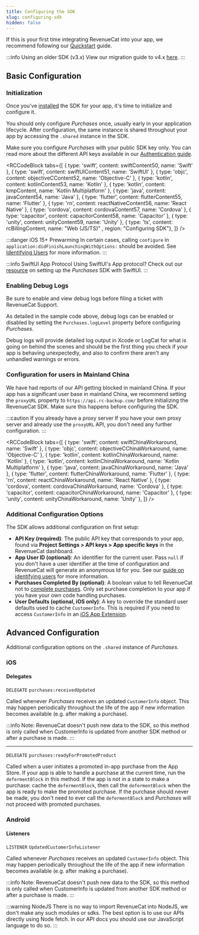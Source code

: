 ```yaml
---
title: Configuring the SDK
slug: configuring-sdk
hidden: false
---
```

If this is your first time integrating RevenueCat into your app, we recommend following our [Quickstart](/getting-started/quickstart) guide.

:::info Using an older SDK (v3.x)
View our migration guide to v4.x [here](/sdk-guides/ios-native-3x-to-4x-migration).
:::

## Basic Configuration

### Initialization

Once you've [installed](/getting-started/installation) the SDK for your app, it's time to initialize and configure it.

You should only configure _Purchases_ once, usually early in your application lifecycle. After configuration, the same instance is shared throughout your app by accessing the `.shared` instance in the SDK.

Make sure you configure _Purchases_ with your public SDK key only. You can read more about the different API keys available in our [Authentication guide](/welcome/authentication).



<RCCodeBlock tabs={[
    { type: 'swift', content: swiftContent50, name: 'Swift' },
    { type: 'swift', content: swiftUIContent51, name: 'SwiftUI' },
    { type: 'objc', content: objectiveCContent52, name: 'Objective-C' },
    { type: 'kotlin', content: kotlinContent53, name: 'Kotlin' },
    { type: 'kotlin', content: kmpContent, name: 'Kotlin Multiplatform' },
    { type: 'java', content: javaContent54, name: 'Java' },
    { type: 'flutter', content: flutterContent55, name: 'Flutter' },
    { type: 'rn', content: reactNativeContent56, name: 'React Native' },
    { type: 'cordova', content: cordovaContent57, name: 'Cordova' },
    { type: 'capacitor', content: capacitorContent58, name: 'Capacitor' },
    { type: 'unity', content: unityContent59, name: 'Unity' },
    { type: 'ts', content: rcBillingContent, name: "Web (JS/TS)" , region: "Configuring SDK"},
]} />

:::danger iOS 15+ Prewarming
In certain cases, calling `configure` in `application:didFinishLaunchingWithOptions:` should be avoided. See [Identifying Users](/customers/user-ids#provide-app-user-id-on-configuration) for more information.
:::

:::info SwiftUI App Protocol
Using SwiftUI's App protocol? Check out our [resource](/platform-resources/apple-platform-resources/swiftui-helpers) on setting up the _Purchases_ SDK with SwiftUI.
:::

### Enabling Debug Logs

Be sure to enable and view debug logs before filing a ticket with RevenueCat Support.

As detailed in the sample code above, debug logs can be enabled or disabled by setting the `Purchases.logLevel` property before configuring _Purchases_.

Debug logs will provide detailed log output in Xcode or LogCat for what is going on behind the scenes and should be the first thing you check if your app is behaving unexpectedly, and also to confirm there aren't any unhandled warnings or errors.

### Configuration for users in Mainland China

We have had reports of our API getting blocked in mainland China. 
If your app has a significant user base in mainland China, we recommend setting the `proxyURL` property to `https://api.rc-backup.com/` before initializing the RevenueCat SDK. Make sure this happens before configuring the SDK. 

:::caution If you already have a proxy server
If you have your own proxy server and already use the `proxyURL` API, you don't need any further configuration.
:::

<RCCodeBlock tabs={[
    { type: 'swift', content: swiftChinaWorkaround, name: 'Swift' },
    { type: 'objc', content: objectiveCChinaWorkaround, name: 'Objective-C' },
    { type: 'kotlin', content: kotlinChinaWorkaround, name: 'Kotlin' },
    { type: 'kotlin', content: kotlinChinaWorkaround, name: 'Kotlin Multiplatform' },
    { type: 'java', content: javaChinaWorkaround, name: 'Java' },
    { type: 'flutter', content: flutterChinaWorkaround, name: 'Flutter' },
    { type: 'rn', content: reactChinaWorkaround, name: 'React Native' },
    { type: 'cordova', content: cordovaChinaWorkaround, name: 'Cordova' },
    { type: 'capacitor', content: capacitorChinaWorkaround, name: 'Capacitor' },
    { type: 'unity', content: unityChinaWorkaround, name: 'Unity' },
]} />

### Additional Configuration Options

The SDK allows additional configuration on first setup:

- **API Key (required)**: The public API key that corresponds to your app, found via **Project Settings > API keys > App specific keys** in the RevenueCat dashboard.
- **App User ID (optional)**: An identifier for the current user. Pass `null` if you don't have a user identifier at the time of configuration and RevenueCat will generate an anonymous Id for you. See our [guide on identifying users](/customers/user-ids) for more information.
- **Purchases Completed By (optional)**: A boolean value to tell RevenueCat not to [complete purchases](/migrating-to-revenuecat/sdk-or-not/finishing-transactions). Only set purchase completion to your app if you have your own code handling purchases.
- **User Defaults (optional, iOS only)**: A key to override the standard user defaults used to cache `CustomerInfo`. This is required if you need to access `CustomerInfo` in an [iOS App Extension](https://developer.apple.com/app-extensions/).

## Advanced Configuration

Additional configuration options on the `.shared` instance of _Purchases_.

### iOS

#### Delegates

`DELEGATE` `purchases:receivedUpdated`

Called whenever _Purchases_ receives an updated `CustomerInfo` object. This may happen periodically throughout the life of the app if new information becomes available (e.g. after making a purchase).

:::info
Note: RevenueCat doesn't push new data to the SDK, so this method is only called when CustomerInfo is updated from another SDK method or after a purchase is made.
:::

***

`DELEGATE` `purchases:readyForPromotedProduct`

Called when a user initiates a promoted in-app purchase from the App Store. If your app is able to handle a purchase at the current time, run the `defermentBlock` in this method. If the app is not in a state to make a purchase: cache the `defermentBlock`, then call the `defermentBlock` when the app is ready to make the promoted purchase. If the purchase should never be made, you don't need to ever call the `defermentBlock` and _Purchases_ will not proceed with promoted purchases.

### Android

#### Listeners

`LISTENER` `UpdatedCustomerInfoListener`

Called whenever _Purchases_ receives an updated `CustomerInfo` object. This may happen periodically throughout the life of the app if new information becomes available (e.g. after making a purchase).

:::info
Note: RevenueCat doesn't push new data to the SDK, so this method is only called when CustomerInfo is updated from another SDK method or after a purchase is made.
:::

:::warning NodeJS
There is no way to import RevenueCat into NodeJS, we don't make any such modules or sdks. The best option is to use our APIs directly using Node fetch. In our API docs you should use our JavaScript language to do so.
:::
